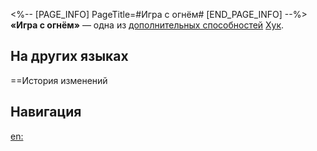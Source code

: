 <%-- [PAGE_INFO]
PageTitle=#Игра с огнём#
[END_PAGE_INFO] --%>
{{Навык Инфобокс
|Название         = Игра с огнём
|Изображение      = След Игра с огнём.png
|Персонаж         = Хук
|Тип              = Доп. способность
|Возвышение       = 6
|Длительность     = 
|Описание         = Использование сверхспособности {{Доп эффект|продвигает действие}} Хук вперёд на 20% и дополнительно восстанавливает 5 ед. её энергии.
|Свойство1        = 
|Масштабирование1 = 
}}
'''«Игра с огнём»''' — одна из [[дополнительная способность|дополнительных способностей]] [[Хук]].

==На других языках==
{{На других языках
|en   = Playing With Fire
|zhs  = 玩火
|zht  = 玩火
|ja   = {{Rubi|火遊|ひあそ}}び
|ko   = 불장난
|es   = Jugando con fuego
|fr   = Jouer avec le feu
|ru   = Игра с огнём
|th   = Playing With Fire
|vi   = Chơi Với Lửa
|de   = Spiel mit dem Feuer
|id   = Playing With Fire
|pt   = Brincando com Fogo
}}

==История изменений
{{История изменений|3.5}}

==Навигация==
{{Навык Навбокс|Хук}}

[[en:]]